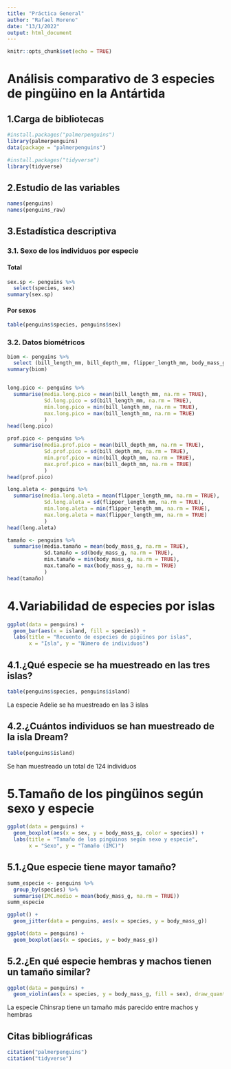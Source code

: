 ```yaml
---
title: "Práctica General"
author: "Rafael Moreno"
date: "13/1/2022"
output: html_document
---
```


```r
knitr::opts_chunk$set(echo = TRUE)
```

# Análisis comparativo de 3 especies de pingüino en la Antártida

## 1.Carga de bibliotecas

```r
#install.packages("palmerpenguins")
library(palmerpenguins)
data(package = "palmerpenguins")

#install.packages("tidyverse")
library(tidyverse)
```


## 2.Estudio de las variables
```r
names(penguins)
names(penguins_raw)
```


## 3.Estadística descriptiva
### 3.1. Sexo de los individuos por especie
#### Total
```r
sex.sp <- penguins %>% 
  select(species, sex)
summary(sex.sp)
```
#### Por sexos
```r
table(penguins$species, penguins$sex)
```


### 3.2. Datos biométricos
```r
biom <- penguins %>% 
  select (bill_length_mm, bill_depth_mm, flipper_length_mm, body_mass_g)
summary(biom)


long.pico <- penguins %>% 
  summarise(media.long.pico = mean(bill_length_mm, na.rm = TRUE),
            Sd.long.pico = sd(bill_length_mm, na.rm = TRUE),
            min.long.pico = min(bill_length_mm, na.rm = TRUE),
            max.long.pico = max(bill_length_mm, na.rm = TRUE)
            )
head(long.pico)

prof.pico <- penguins %>% 
  summarise(media.prof.pico = mean(bill_depth_mm, na.rm = TRUE),
            Sd.prof.pico = sd(bill_depth_mm, na.rm = TRUE),
            min.prof.pico = min(bill_depth_mm, na.rm = TRUE),
            max.prof.pico = max(bill_depth_mm, na.rm = TRUE)
            )
head(prof.pico)

long.aleta <- penguins %>% 
  summarise(media.long.aleta = mean(flipper_length_mm, na.rm = TRUE),
            Sd.long.aleta = sd(flipper_length_mm, na.rm = TRUE),
            min.long.aleta = min(flipper_length_mm, na.rm = TRUE),
            max.long.aleta = max(flipper_length_mm, na.rm = TRUE)
            )
head(long.aleta)

tamaño <- penguins %>% 
  summarise(media.tamaño = mean(body_mass_g, na.rm = TRUE),
            Sd.tamaño = sd(body_mass_g, na.rm = TRUE),
            min.tamaño = min(body_mass_g, na.rm = TRUE),
            max.tamaño = max(body_mass_g, na.rm = TRUE)
            )
head(tamaño)
```

# 4.Variabilidad de especies por islas
```r
ggplot(data = penguins) +
  geom_bar(aes(x = island, fill = species)) + 
  labs(title = "Recuento de especies de pigüínos por islas", 
       x = "Isla", y = "Número de individuos")
```

## 4.1.¿Qué especie se ha muestreado en las tres islas?
```r
table(penguins$species, penguins$island)
```
La especie Adelie se ha muestreado en las 3 islas

## 4.2.¿Cuántos individuos se han muestreado de la isla Dream?
```r
table(penguins$island)
```
Se han muestreado un total de 124 individuos


# 5.Tamaño de los pingüinos según sexo y especie
```r
ggplot(data = penguins) + 
  geom_boxplot(aes(x = sex, y = body_mass_g, color = species)) + 
  labs(title = "Tamaño de los pingüinos según sexo y especie", 
       x = "Sexo", y = "Tamaño (IMC)")
```


## 5.1.¿Que especie tiene mayor tamaño?
```r
summ_especie <- penguins %>% 
  group_by(species) %>% 
  summarise(IMC.medio = mean(body_mass_g, na.rm = TRUE))
summ_especie

ggplot() + 
  geom_jitter(data = penguins, aes(x = species, y = body_mass_g))

ggplot(data = penguins) + 
  geom_boxplot(aes(x = species, y = body_mass_g))
```


## 5.2.¿En qué especie hembras y machos tienen un tamaño similar?
```r
ggplot(data = penguins) + 
  geom_violin(aes(x = species, y = body_mass_g, fill = sex), draw_quantiles = 0.5)
```


La especie Chinsrap tiene un tamaño más parecido entre machos y hembras

## Citas bibliográficas
```r
citation("palmerpenguins")
citation("tidyverse")
```

```r

```

